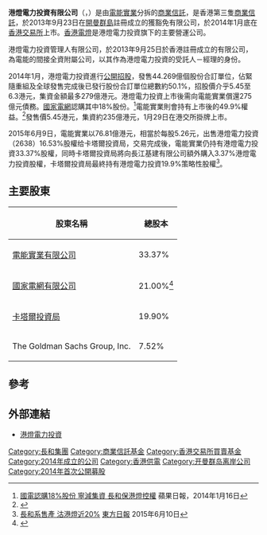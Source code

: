 {{distinguish|電能實業}}

{{Infobox company
| company_name = 港燈電力投資有限公司
<!-- 注释: | company_logo = HK Electric.svg -->
| company_type = 上市公司
| traded_as = {{sehk|02638}}
| company_slogan =
| foundation = 
| location = [[香港|香港]][[灣仔|灣仔]][[堅尼地道|堅尼地道]]44號
| key_people = [[霍建寧|霍建寧]]（主席）<br/>尹志田（行政總裁）<ref name=ref2015a>[http://www.hkexnews.hk/listedco/listconews/SEHK/2016/0406/02638_2574187/CWF112.pdf 2015年年報] {{Wayback|url=http://www.hkexnews.hk/listedco/listconews/SEHK/2016/0406/02638_2574187/CWF112.pdf |date=20170321170251 }}第28頁</ref>
| industry = 電力
| sales =
| profit = 35.99億港元（截至2016年12月31日止年度綜合溢利）<ref name=ref2016>{{Cite web |url=http://www.hkexnews.hk/listedco/listconews/sehk/2017/0321/LTN20170321246_C.pdf |title=二零一六年全年業績 |access-date=2017-03-21 |archive-date=2017-03-21 |archive-url=https://web.archive.org/web/20170321171742/http://www.hkexnews.hk/listedco/listconews/sehk/2017/0321/LTN20170321246_C.pdf |dead-url=no }}</ref>
| revenue = 114.20億港元（截至2016年12月31日止年度）<ref name=ref2016/>
| equity = 499億港元（2016年12月31日淨資產）<ref name=ref2016/>
| market_value =
| num_employees = 1,790人（2016年12月31日長期僱員人數）<ref name=ref2016/>
| products = 電力供應
| homepage = [http://www.hkelectric.com/ www.hkelectric.com]
}}

'''港燈電力投資有限公司'''（{{lang|en|'''HK Electric Investments Limited'''}}，{{hkex|2638}}）是由[[電能實業|電能實業]]分拆的[[商業信託|商業信託]]，是香港第三隻[[商業信託|商業信託]]，於2013年9月23日在[[開曼群島|開曼群島]]註冊成立的獲豁免有限公司，於2014年1月底在[[香港交易所|香港交易所]]上市。[[香港電燈|香港電燈]]是港燈電力投資旗下的主要營運公司。

港燈電力投資管理人有限公司，於2013年9月25日於香港註冊成立的有限公司，為電能的間接全資附屬公司，以其作為港燈電力投資的受託人－經理的身份。

2014年1月，港燈電力投資進行[[公開招股|公開招股]]，發售44.269億個股份合訂單位，佔緊隨重組及全球發售完成後已發行股份合訂單位總數約50.1%，招股價介乎5.45至6.3港元，集資金額最多279億港元。港燈電力投資上市後需向電能實業償還275億元債務。[[國家電網|國家電網]]認購其中18%股份。<ref>[http://hk.apple.nextmedia.com/financeestate/art/20140116/18594481 國電認購18%股份 寧減集資 長和保港燈控權] {{Wayback|url=http://hk.apple.nextmedia.com/financeestate/art/20140116/18594481 |date=20170321170050 }} 蘋果日報，2014年1月16日</ref>電能實業則會持有上市後的49.9%權益。<ref>{{Cite web |url=http://www.hkexnews.hk/listedco/listconews/SEHK/2014/0116/02638_1822009/CWF123.pdf |title=全球發售由港燈電力投資及港燈電力投資有限公司聯合發行的股份合訂單位 |access-date=2017-03-21 |archive-date=2016-04-19 |archive-url=https://web.archive.org/web/20160419035138/http://www.hkexnews.hk/listedco/listconews/SEHK/2014/0116/02638_1822009/CWF123.pdf |dead-url=no }}</ref>發售價5.45港元，集資約235億港元，1月29日在港交所掛牌上市。

2015年6月9日，電能實業以76.81億港元，相當於每股5.26元，出售港燈電力投資（2638）16.53%股權给卡塔爾投資局，交易完成後，電能實業仍持有港燈電力投資33.37%股權，同時卡塔爾投資局將向長江基建有限公司額外購入3.37%港燈電力投資股權，卡塔爾投資局最終持有港燈電力投資19.9%策略性股權<ref>[http://orientaldaily.on.cc/cnt/finance/20150610/00202_028.html 長和系售產 沽港燈近20%] {{Wayback|url=http://orientaldaily.on.cc/cnt/finance/20150610/00202_028.html |date=20200329060949 }}[[東方日報|東方日報]] 2015年6月10日</ref>。

==主要股東==
{| class="wikitable"
|-
! 股東名稱 !! 總股本
|-
| [[電能實業|電能實業有限公司]] || 33.37%
|-
| [[國家電網|國家電網有限公司]] || 21.00%<ref name=ref2015>{{Cite web |url=http://www.hkexnews.hk/listedco/listconews/SEHK/2016/0406/02638_2574187/CWF113.pdf |title=2015年年報 |access-date=2017-03-21 |archive-date=2017-03-21 |archive-url=https://web.archive.org/web/20170321171615/http://www.hkexnews.hk/listedco/listconews/SEHK/2016/0406/02638_2574187/CWF113.pdf |dead-url=no }}</ref>
|-
| [[卡塔爾投資局|卡塔爾投資局]] || 19.90%
|-
| The Goldman Sachs Group, Inc. || 7.52%
|}

==參考==
{{reflist}}

==外部連結==
*[http://www.hkei.hk 港燈電力投資]

[[Category:長和集團|Category:長和集團]]
[[Category:商業信託基金|Category:商業信託基金]]
[[Category:香港交易所買賣基金|Category:香港交易所買賣基金]]
[[Category:2014年成立的公司|Category:2014年成立的公司]]
[[Category:香港供電|Category:香港供電]]
[[Category:开曼群岛离岸公司|Category:开曼群岛离岸公司]]
[[Category:2014年首次公開募股|Category:2014年首次公開募股]]
